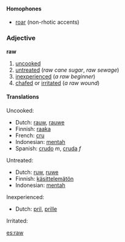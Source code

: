 ====Homophones====
*[[roar]] (non-rhotic accents)

===Adjective===
'''raw'''

#[[uncooked]]
#[[untreated]] (''raw cane sugar'', ''raw sewage'')
#[[inexperienced]] (''a raw beginner'')
#[[chafed]] or [[irritated]] (''a raw wound'')

====Translations====
Uncooked:
*Dutch: [[rauw]], [[rauwe]]
*Finnish: [[raaka]]
*French: [[cru]]
*Indonesian: [[mentah]]
*Spanish: [[crudo]] ''m'', [[cruda]] ''f''

Untreated:
*Dutch: [[ruw]], [[ruwe]]
*Finnish: [[käsittelemätön]]
*Indonesian: [[mentah]]

Inexperienced:
*Dutch: [[pril]], [[prille]]

Irritated:

[[es:raw]]